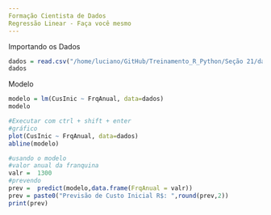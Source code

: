```yaml
---
Formação Cientista de Dados
Regressão Linear - Faça você mesmo
---
```

Importando os Dados
```r
dados = read.csv("/home/luciano/GitHub/Treinamento_R_Python/Seção 21/dados/slr12.csv",sep = ";")
dados
```
Modelo
```r
modelo = lm(CusInic ~ FrqAnual, data=dados)
modelo
```

```r
#Executar com ctrl + shift + enter
#gráfico
plot(CusInic ~ FrqAnual, data=dados)
abline(modelo)
```

```r
#usando o modelo
#valor anual da franquina
valr =  1300
#prevendo
prev =  predict(modelo,data.frame(FrqAnual = valr))
prev = paste0("Previsão de Custo Inicial R$: ",round(prev,2))
print(prev)
```

